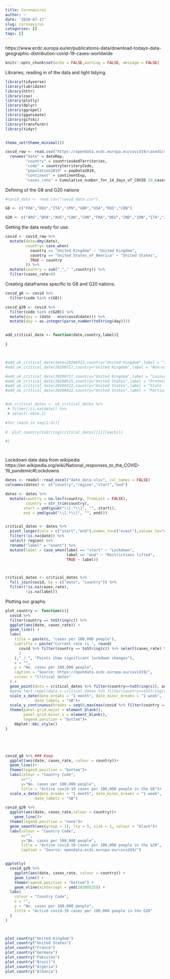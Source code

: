 ```yaml
---
title: Coronavirus
author: ~
date: '2020-07-17'
slug: coronavirus
categories: []
tags: []
---
```


https://www.ecdc.europa.eu/en/publications-data/download-todays-data-geographic-distribution-covid-19-cases-worldwide

```r
knitr::opts_chunk$set(echo = FALSE,warning = FALSE, message = FALSE)
```

Libraries, reading in of the data and light tidying.

```r
library(tidyverse)
library(lubridate)
library(httr)
library(zoo)
library(plotly)
library(dplyr)
library(ggrepel)
library(gganimate)
library(gifski)
library(transformr)
library(tidyr)


theme_set(theme_minimal())

covid_raw <- read.csv("https://opendata.ecdc.europa.eu/covid19/casedistribution/csv", na.strings = "", fileEncoding = "UTF-8-BOM") %>% 
  rename("date" = dateRep,
         "country" = countriesAndTerritories,
         "code" = countryterritoryCode,
         "population2019" = popData2019,
         "continent" = continentExp,
         "cases_rate" = Cumulative_number_for_14_days_of_COVID.19_cases_per_100000)
```

Defining of the G8 and G20 nations

```r
#covid_data <- read.csv("covid_data.csv")

G8 <- c("FRA","DEU","ITA","JPN","GBR","USA","RUS","CDN")

G20 <- c("ARG","BRA","AUS","CAN","CHN","FRA","DEU","IND","IDN","ITA","JPN","KOR","MEX","RUS","SAU","ZAF","TUR","GBR","USA")


```

Getting the data ready for use.

```r
covid <- covid_raw %>%
  mutate(date=dmy(date),
         country= case_when(
           country == "United_Kingdom" ~ "United Kingdom",
           country == "United_States_of_America" ~ "United States",
           TRUE ~ country
         )) %>% 
  mutate(country = sub("_"," ",country)) %>% 
  filter(cases_rate>0)
```

Creating dataframes specific to G8 and G20 nations.

```r
covid_g8 <- covid %>% 
  filter(code %in% c(G8))

covid_g20 <- covid %>% 
  filter(code %in% c(G20)) %>% 
  mutate(day = (date - min(covid$date))) %>%
  mutate(day = as.integer(parse_number(toString(day))))


add_critical_date <- function(date,country,label){
  
}



#add_uk_critical_date(date=20200323,country="United Kingdom",label = "Initial lockdown")
#add_uk_critical_date(20200717,country="United Kingdom",label = "Non-essential travel")

#add_uk_critical_date(20200717,country="United Kingdom",label = "Leisure centres open")
#add_uk_critical_date(20200525,country="United States",label = "Protests")
#add_uk_critical_date(20200322,country="United States",label = "State lockdowns")
#add_uk_critical_date(20200422,country="United States",label = "Partial lifting of lockdowns")


#uk_critical_dates <- uk_critical_dates %>% 
 # filter(!is.na(date)) %>% 
 # select(-date.1)

#for (each in seq(1:3)){
  
#  plot_country(toString(critical_dates[[1]][each]))

#}




```

Lockdown date data from wikipedia
https://en.wikipedia.org/wiki/National_responses_to_the_COVID-19_pandemic#Lockdowns

```r
dates <- readxl::read_excel("date_data.xlsx", col_names = FALSE)
colnames(dates) <- c("country","region","start","end")

dates <- dates %>%
  mutate(country = na.locf(country, fromLast = FALSE),
         country = str_trim(country),
        start = ymd(gsub("\\[.*\\]", "", start)),
        end = ymd(gsub("\\[.*\\]", "", end)))


critical_dates <- dates %>% 
  pivot_longer(cols = c("start","end"),names_to=c("event"),values_to="date") %>% 
  filter(!is.na(date)) %>% 
  select(-region) %>% 
  rename("label" = "event") %>% 
  mutate(label = case_when(label == "start" ~ "Lockdown",
                           label == "end" ~ "Restrictions lifted",
                           TRUE ~ label))



critical_dates <- critical_dates %>% 
  full_join(covid, by = c("date", "country")) %>% 
  filter(!is.na(cases_rate),
         !is.na(label))


```


Plotting our graphs.

```r




plot_country <- function(c){
  covid %>% 
  filter(country == toString(c)) %>%
  ggplot(aes(date, cases_rate)) +
  geom_line() +
  labs(
    title = paste(c, "cases per 100,000 people"),
    subtitle = paste("Current rate is ", round(
      covid %>% filter(country == toString(c)) %>% select(cases_rate) %>% head(1),
      2
    )," / ", "Points show significant lockdown changes"),
    x = "",
    y = "No. cases per 100,000 people",
    caption = "Source: https://opendata.ecdc.europa.eu/covid19/",
    colour = "Critical dates"
  ) +
  geom_point(data = critical_dates %>% filter(country==toString(c)), aes(date,cases_rate, colour = label),shape=18,size=4)+
  #geom_text_repel(data = critical_dates %>% filter(country==toString(c)),aes(x=date, y=cases_rate, label=label),size=3, angle = 90, nudge_y = 20)+
  scale_x_date(date_breaks = "1 month", date_minor_breaks = "1 week",
             date_labels = "%B")+
  scale_y_continuous(breaks = seq(0,max(max(covid %>% filter(country == toString(c)) %>% select(cases_rate))), floor(max(covid %>% filter(country == toString(c)) %>% select(cases_rate))/10)))+
  theme(panel.grid.major = element_blank(),
        panel.grid.minor.x = element_blank(),
        legend.position = "bottom")+
    bbplot::bbc_style()
}





covid_g8 %>% ### Keep
  ggplot(aes(date, cases_rate, colour = country))+
  geom_line()+
  theme(legend.position = "bottom")+
  labs(colour = "Country Code",
       x="",
       y="No. cases per 100,000 people",
       title = "Active covid-19 cases per 100,000 people in the G8")+
  scale_x_date(date_breaks = "1 month", date_minor_breaks = "1 week",
             date_labels = "%B")

covid_g20 %>% 
  ggplot(aes(date, cases_rate,colour = country))+
    geom_line()+
  theme(legend.position = "none")+
  geom_smooth(aes(group = 1), lty = 5, size = 1, colour = "black")+
  labs(colour = "Country Code",
       x="",
       y="No. cases per 100,000 people",
       title = "Active covid-19 cases per 100,000 people in the G20",
       caption = "Source: opendata.ecdc.europa.eu/covid19/")


ggplotly(
  covid_g20 %>%
    ggplot(aes(date, cases_rate, colour = country)) +
    geom_line() +
    theme(legend.position = "bottom") +
    geom_vline(xintercept = ymd(20200525)) +
  labs(
    colour = "Country Code",
    x = "",
    y = "No. cases per 100,000 people",
    title = "Active covid-19 cases per 100,000 people in the G20"
  )
)




```

```r
plot_country("United Kingdom")
plot_country("United States")
plot_country("France")
plot_country("Germany")
plot_country("Pakistan")
plot_country("Brazil")
plot_country("Algeria")
plot_country("Albania")


```

